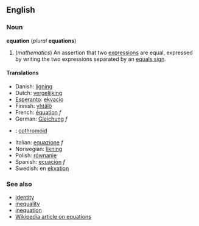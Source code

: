 ==English==
===Noun===
'''equation''' (''plural'' '''equations''')

#(''mathematics'') An assertion that two [[expression]]s are equal, expressed by writing the two expressions separated by an [[equals sign]].

====Translations====
*Danish: [[ligning]]
*Dutch: [[vergelijking]]
*[[Esperanto]]: [[ekvacio]]
*Finnish: [[yhtälö]]
*French: [[équation]] ''f''
*German: [[Gleichung]] ''f''
*{{ga}}: [[cothromóid]]
*Italian: [[equazione]] ''f''
*Norwegian: [[likning]]
*Polish: [[równanie]]
*Spanish: [[ecuación]] ''f''
*Swedish: en [[ekvation]]

===See also===
*[[identity]]
*[[inequality]]
*[[inequation]]
*[[w:Equation|Wikipedia article on equations]]